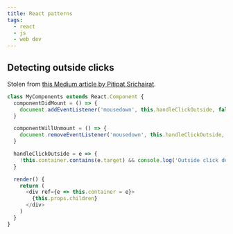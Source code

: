 ```yaml
---
title: React patterns
tags:
  - react
  - js
  - web dev
---
```


## Detecting outside clicks

Stolen from [this Medium article by Pitipat Srichairat](https://medium.com/@pitipatdop/little-neat-trick-to-capture-click-outside-react-component-5604830beb7f).

```js
class MyComponents extends React.Component {
  componentDidMount = () => {
    document.addEventListener('mousedown', this.handleClickOutside, false)
  }

  componentWillUnmount = () => {
    document.removeEventListener('mousedown', this.handleClickOutside, false)
  }

  handleClickOutside = e => {
    !this.container.contains(e.target) && console.log('Outside click detected!'))
  }

  render() {
    return (
      <div ref={e => this.container = e}>
        {this.props.children}
      </div>
    )
  }
}
```
